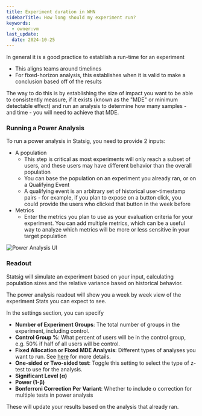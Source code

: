 ```yaml
---
title: Experiment duration in WHN
sidebarTitle: How long should my experiment run?
keywords:
  - owner:vm
last_update:
  date: 2024-10-25
---
```


In general it is a good practice to establish a run-time for an experiment

- This aligns teams around timelines
- For fixed-horizon analysis, this establishes when it is valid to make a conclusion based off of the results

The way to do this is by establishing the size of impact you want to be able to consistently measure, if it exists (known as the "MDE" or minimum detectable effect) and run an analysis to determine how many samples - and time - you will need to achieve that MDE.

### Running a Power Analysis

To run a power analysis in Statsig, you need to provide 2 inputs:

- A population
  - This step is critical as most experiments will only reach a subset of users, and these users may have different behavior than the overall population
  - You can base the population on an experiment you already ran, or on a Qualifying Event
  - A qualifying event is an arbitrary set of historical user-timestamp pairs - for example, if you plan to expose on a button click, you could provide the
    users who clicked that button in the week before
- Metrics
  - Enter the metrics you plan to use as your evaluation criteria for your experiment. You can add multiple metrics, which can be a useful way to analyze
    which metrics will be more or less sensitive in your target population

![Power Analysis UI](https://github.com/statsig-io/docs/assets/102695539/563ee87d-e16a-4649-b50a-628e32acca34)

### Readout

Statsig will simulate an experiment based on your input, calculating population sizes and the relative variance based on historical behavior.

The power analysis readout will show you a week by week view of the experiment Stats you can expect to see.

In the settings section, you can specify

- **Number of Experiment Groups**: The total number of groups in the experiment, including control.
- **Control Group %**: What percent of users will be in the control group, e.g. 50% if half of all users will be control.
- **Fixed Allocation or Fixed MDE Analysis**: Different types of analyses you want to run. See [here](https://docs.statsig.com/experiments-plus/power-analysis/#analysis-types) for more details.
- **One-sided or Two-sided test**: Toggle this setting to select the type of z-test to use for the analysis.
- **Significant Level (α)**
- **Power (1-β)**
- **Bonferroni Correction Per Variant**: Whether to include α correction for multiple tests in power analysis

These will update your results based on the analysis that already ran.
